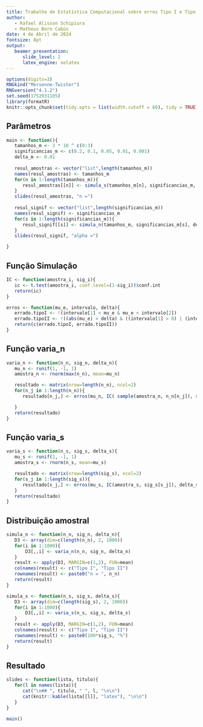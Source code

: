 ```yaml
---
title: Trabalho de Estatística Computacional sobre erros Tipo I e Tipo II    
author:    
   - Rafael Alisson Schipiura    
   - Matheus Born Cabús 
date: 4 de Abril de 2024    
fontsize: 8pt    
output:    
   beamer_presentation:    
      slide_level: 2    
      latex_engine: xelatex
---
```


```r
options(digits=3)
RNGkind("Mersenne-Twister")
RNGversion("4.1.2")
set.seed(1752031105)
library(formatR)
knitr::opts_chunk$set(tidy.opts = list(width.cutoff = 60), tidy = TRUE)
```

## Parâmetros 

```r
main <- function(){
   tamanhos_m <- 3 * 10 ^ c(0:3)
   significancias_m <- c(0.2, 0.1, 0.05, 0.01, 0.001)
   delta_m <- 0.01
   
   resul_amostras <- vector("list",length(tamanhos_m))
   names(resul_amostras) <- tamanhos_m
   for(n in 1:length(tamanhos_m)){
      resul_amostras[[n]] <- simula_s(tamanhos_m[n], significancias_m, delta_m)
   }
   slides(resul_amostras, "n =")
   
   resul_signif <- vector("list",length(significancias_m))
   names(resul_signif) <- significancias_m
   for(s in 1:length(significancias_m)){
      resul_signif[[s]] <- simula_n(tamanhos_m, significancias_m[s], delta_m)
   }
   slides(resul_signif, "alpha =")

}

```

## Função Simulação

```r
IC <- function(amostra_i, sig_i){
   ic <- t.test(amostra_i, conf.level=(1-sig_i))$conf.int
   return(ic)
}

erros <- function(mu_e, intervalo, delta){
   errado.tipoI <- !(intervalo[1] < mu_e & mu_e < intervalo[2])
   errado.tipoII <- !((abs(mu_e) > delta) & ((intervalo[1] > 0) | (intervalo[2] < 0)))
   return(c(errado.tipoI, errado.tipoII))
}

```

## Função varia_n

```r

varia_n <- function(n_n, sig_n, delta_n){
   mu_n <- runif(1, -1, 1) 
   amostra_n <- rnorm(max(n_n), mean=mu_n)

   resultado <- matrix(nrow=length(n_n), ncol=2) 
   for(n_j in 1:length(n_n)){
      resultado[n_j,] <- erros(mu_n, IC( sample(amostra_n, n_n[n_j]), sig_n), delta_n)

   }
   return(resultado)
}

```

## Função varia_s

```r

varia_s <- function(n_s, sig_s, delta_s){
   mu_s <- runif(1, -1, 1) 
   amostra_s <- rnorm(n_s, mean=mu_s)

   resultado <- matrix(nrow=length(sig_s), ncol=2) 
   for(s_j in 1:length(sig_s)){
      resultado[s_j,] <- erros(mu_s, IC(amostra_s, sig_s[s_j]), delta_s)
   }
   return(resultado)
}

```

## Distribuição amostral

```r
simula_n <- function(n_n, sig_n, delta_n){
   D3 <- array(dim=c(length(n_n), 2, 1000))
   for(i in 1:1000){
	   D3[,,i] <- varia_n(n_n, sig_n, delta_n)
   }
   result <- apply(D3, MARGIN=c(1,2), FUN=mean)
   colnames(result) <- c("Tipo I", "Tipo II")
   rownames(result) <- paste0("n = ", n_n)
   return(result)
}

simula_s <- function(n_s, sig_s, delta_s){
   D3 <- array(dim=c(length(sig_s), 2, 1000))
   for(i in 1:1000){
	   D3[,,i] <- varia_s(n_s, sig_s, delta_s)
   }
   result <- apply(D3, MARGIN=c(1,2), FUN=mean)
   colnames(result) <- c("Tipo I", "Tipo II")
   rownames(result) <- paste0(100*sig_s, "%") 
   return(result)
}
```

## Resultado 

```r
slides <- function(lista, titulo){
   for(l in names(lista)){
      cat("\n## ", titulo, " ", l, "\n\n")
      cat(knitr::kable(lista[[l]], "latex"), "\n\n")
   }
}

main()
```
